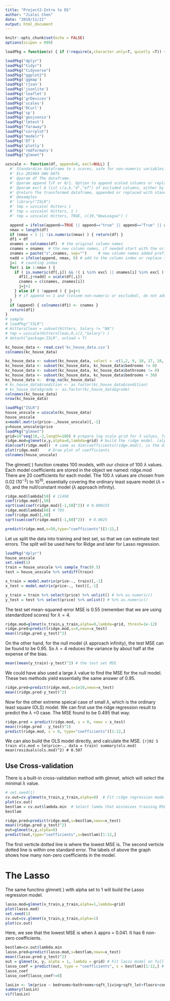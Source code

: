 ```yaml
---
title: "Project2-Intro to DS"
author: "Jialei Chen"
date: "2019/11/21"
output: html_document
---
```


```r
knitr::opts_chunk$set(echo = FALSE)
options(scipen = 999)
```

```r
loadPkg = function(x) { if (!require(x,character.only=T, quietly =T)) { install.packages(x,dep=T,repos="http://cran.us.r-project.org"); if(!require(x,character.only=T)) stop("Package not found") } }
```

```r
loadPkg("dplyr")
loadPkg("tidyr")
loadPkg("tidyverse")
loadPkg("ggplot2")
loadPkg('ggmap')
loadPkg('rjson')
loadPkg('jsonlite')
loadPkg('leaflet')
loadPkg('grDevices')
loadPkg('scales')
loadPkg('RCurl')
loadPkg('sp')
loadPkg('geojsonio')
loadPkg('lmtest')
loadPkg("faraway")
loadPkg("corrplot")
loadPkg("modelr")
loadPkg('DT')
loadPkg('plotly')
loadPkg('rmdformats')
loadPkg("glmnet")
```

```r
uzscale <- function(df, append=0, excl=NULL) { 
  #' Standardize dataframe to z scores, safe for non-numeric variables. 
  #' ELo 201904 GWU DATS
  #' @param df The dataframe.
  #' @param append T/F or 0/1. Option to append scaled columns or replace original columns in the dataframe.
  #' @param excl A list c(a,b,"d","ef") of excluded columns, either by their indexes and/or names.
  #' @return The transformed dataframe, appended or replaced with standardized scores. Non-numeric columns will not be appended, or if "replace option" is chosen, the columns will be untouched.
  #' @examples
  #' library("ISLR")
  #' tmp = uzscale( Hitters )
  #' tmp = uzscale( Hitters, 1 )
  #' tmp = uzscale( Hitters, TRUE, c(19,"NewLeague") )

  append = ifelse(append==TRUE || append=="true" || append=="True" || append=="T" || append=="t" || append==1 || append=="1", TRUE, FALSE) # standardize append 
  nmax = length(df)
  if (nmax < 1 || !is.numeric(nmax) ) { return(df) }
  df1 = df
  onames = colnames(df)  # the original column names
  cnames = onames  # the new column names, if needed start with the original ones
  znames = paste("z",cnames, sep="")     # new column names added prefix 'z'. Those are non-numeric will not be used.
  nadd = ifelse(append, nmax, 0) # add to the column index or replace the orig columns
  j=1  # counting index
  for( i in 1:nmax ) {
    if ( is.numeric(df[,i]) && !( i %in% excl || onames[i] %in% excl ) ) { 
      df1[,j+nadd] = scale(df[,i])
      cnames = c(cnames, znames[i])
      j=j+1
    } else if ( !append ) { j=j+1
    } # if append == 1 and (colunm non-numeric or excluded), do not advance j.
  }
  if (append) { colnames(df1) <- cnames }
  return(df1)
}
# sample
# loadPkg("ISLR")
# HittersClean = subset(Hitters, Salary != "NA")
# tmp = uzscale(HittersClean,0,c(2,"Salary") )
# detach("package:ISLR", unload = T)
```


```r
kc_house_data <- read.csv('kc_house_data.csv')
colnames(kc_house_data)

kc_house_data <- subset(kc_house_data, select = -c(1,2, 9, 10, 17, 18, 19, 20, 21))
kc_house_data <- subset(kc_house_data, kc_house_data$bedrooms != 0)
kc_house_data <- subset(kc_house_data, kc_house_data$bathrooms != 0)
kc_house_data <- subset(kc_house_data, kc_house_data$bedrooms < 30)
kc_house_data <-  drop_na(kc_house_data)
# kc_house_data$condition <- as.factor(kc_house_data$condition)
# kc_house_data$grade <- as.factor(kc_house_data$grade)
colnames(kc_house_data)
nrow(kc_house_data)
```

```r
loadPkg("ISLR")
house_unscale = uzscale(kc_house_data)
house_unscale
x=model.matrix(price~.,house_unscale)[,-1]
y=house_unscale$price
loadPkg("glmnet")
grid=10^seq(10,-2,length=100) # prepare log scale grid for λ values, from 10^10 to 10^-2, in 100 segments
ridge.mod=glmnet(x,y,alpha=0,lambda=grid) # build the ridge model. (alpha is elastic-net mixing parameter, between 0 and 1. Ridge is 0, Lasso is 1)
dim(coef(ridge.mod))  # same as dim(coefficients(ridge.mod)), is the dimensions of all the models (100 of them), and the dimension is here: 20x100
plot(ridge.mod)    # Draw plot of coefficients
colnames(house_unscale)
```

The glmnet( ) function creates 100 models, with our choice of 100 $\lambda$ values. Each model coefficients are stored in the object we named: ridge.mod  
There are 20 coefficients for each model. The 100 $\lambda$ values are chosen from 0.02 ($10^{-2}$) to $10^{10}$, essentially covering the ordinary least square model ($\lambda$ = 0), and the null/constant 
model ($\lambda$ approach infinity).


```r
ridge.mod$lambda[50] # 11498
coef(ridge.mod)[,50]
sqrt(sum(coef(ridge.mod)[-1,50]^2)) # 0.000155
ridge.mod$lambda[60] # 705
coef(ridge.mod)[,60] 
sqrt(sum(coef(ridge.mod)[-1,60]^2))  # 0.0025

```

```r
predict(ridge.mod,s=50,type="coefficients")[1:12,]
```


Let us split the data into training and test set, so that we can estimate test errors. The split will be used here for Ridge and later for Lasso regression. 

```r
loadPkg("dplyr")
house_unscale
set.seed(1)
train = house_unscale %>% sample_frac(0.5)
test = house_unscale %>% setdiff(train)

x_train = model.matrix(price~., train)[,-1]
x_test = model.matrix(price~., test)[,-1]

y_train = train %>% select(price) %>% unlist() # %>% as.numeric()
y_test = test %>% select(price) %>% unlist() # %>% as.numeric()


```

The test set mean-squared-error MSE is 0.55 (remember that we are using standardized scores) for $\lambda = 4$. 

```r
ridge.mod=glmnet(x_train,y_train,alpha=0,lambda=grid, thresh=1e-12)
ridge.pred=predict(ridge.mod,s=4,newx=x_test)
mean((ridge.pred-y_test)^2)
```


On the other hand, for the null model ($\lambda$ approach infinity), the test MSE can be found to be 0.95. So $\lambda = 4$ reduces the variance by about half at the expense of the bias.

```r
mean((mean(y_train)-y_test)^2) # the test set MSE
```

We could have also used a large $\lambda$ value to find the MSE for the null model. These two methods yield essentially the same answer of 0.95.
```r
ridge.pred=predict(ridge.mod,s=1e10,newx=x_test)
mean((ridge.pred-y_test)^2)
```

Now for the other extreme speical case of small $\lambda$, which is the ordinary least square (OLS) model. We can first use the ridge regression result to predict the $\lambda$ =0 case. The MSE found to be 0.495 that way. 

```r
ridge.pred = predict(ridge.mod, s = 0, newx = x_test)
mean((ridge.pred - y_test)^2)
predict(ridge.mod, s = 0, type="coefficients")[1:12,]
```

We can also build the OLS model directly, and calculate the MSE.
```{r}02
5
train
ols.mod = lm(price~., data = train)
summary(ols.mod)
mean(residuals(ols.mod)^2) # 0.507
```


## Use Cross-validation

There is a built-in cross-validation method with glmnet, which will select the minimal $\lambda$ value.

```r
# set.seed(1)
cv.out=cv.glmnet(x_train,y_train,alpha=0)  # Fit ridge regression model on training data
plot(cv.out)
bestlam = cv.out$lambda.min  # Select lamda that minimizes training MSE
bestlam
```

```r
ridge.pred=predict(ridge.mod,s=bestlam,newx=x_test)
mean((ridge.pred-y_test)^2)
out=glmnet(x,y,alpha=0)
predict(out,type="coefficients",s=bestlam)[1:12,]
```
The first verticle dotted line is where the lowest MSE is. The second verticle dotted line is within one standard error. The labels of above the graph shows how many non-zero coefficients in the model.

# The Lasso

The same functino glmnet( ) with alpha set to 1 will build the Lasso regression model. 

```r
lasso.mod=glmnet(x_train,y_train,alpha=1,lambda=grid)
plot(lasso.mod)
set.seed(1)
cv.out=cv.glmnet(x_train,y_train,alpha=1)
plot(cv.out)
```
Here, we see that the lowest MSE is when $\lambda$ appro = 0.041. It has 6 non-zero coefficients. 

```r
bestlam=cv.out$lambda.min
lasso.pred=predict(lasso.mod,s=bestlam,newx=x_test)
mean((lasso.pred-y_test)^2)
out = glmnet(x, y, alpha = 1, lambda = grid) # Fit lasso model on full dataset
lasso_coef = predict(out, type = "coefficients", s = bestlam)[1:12,] # Display coefficients using λ chosen by CV
lasso_coef
lasso_coef[lasso_coef!=0]
```

```r
lasLin <- lm(price ~ bedrooms+bathrooms+sqft_living+sqft_lot+floors+condition+grade+sqft_basement+yr_built+yr_renovated, data = kc_house_data)
summary(lasLin)
vif(lasLin)
```
